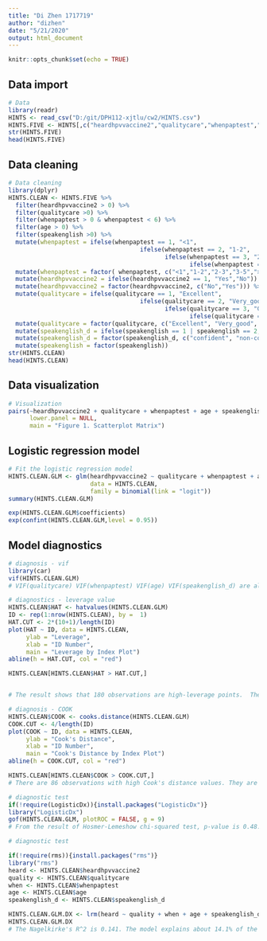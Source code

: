 ```yaml
---
title: "Di Zhen 1717719"
author: "dizhen"
date: "5/21/2020"
output: html_document
---
```


```r
knitr::opts_chunk$set(echo = TRUE)
```

## Data import

```r
# Data
library(readr)
HINTS <- read_csv("D:/git/DPH112-xjtlu/cw2/HINTS.csv")
HINTS.FIVE <- HINTS[,c("heardhpvvaccine2","qualitycare","whenpaptest","age","speakenglish")]
str(HINTS.FIVE)
head(HINTS.FIVE)
```

## Data cleaning

```r
# Data cleaning
library(dplyr)
HINTS.CLEAN <- HINTS.FIVE %>% 
  filter(heardhpvvaccine2 > 0) %>%
  filter(qualitycare >0) %>%
  filter(whenpaptest > 0 & whenpaptest < 6) %>%
  filter(age > 0) %>%
  filter(speakenglish >0) %>%
  mutate(whenpaptest = ifelse(whenpaptest == 1, "<1",
                                     ifelse(whenpaptest == 2, "1-2",
                                            ifelse(whenpaptest == 3, "2-3",
                                                   ifelse(whenpaptest == 4, "3-5",">5"))))) %>%
  mutate(whenpaptest = factor( whenpaptest, c("<1","1-2","2-3","3-5",">5"))) %>%
  mutate(heardhpvvaccine2 = ifelse(heardhpvvaccine2 == 1, "Yes","No")) %>%
  mutate(heardhpvvaccine2 = factor(heardhpvvaccine2, c("No","Yes"))) %>%
  mutate(qualitycare = ifelse(qualitycare == 1, "Excellent", 
                                     ifelse(qualitycare == 2, "Very_good", 
                                            ifelse(qualitycare == 3, "Good",
                                                   ifelse(qualitycare == 4, "Fair", "Poor"))))) %>%
  mutate(qualitycare = factor(qualitycare, c("Excellent", "Very_good", "Good", "Fair", "Poor"))) %>%
  mutate(speakenglish_d = ifelse(speakenglish == 1 | speakenglish == 2,"confident", "non-confident")) %>%
  mutate(speakenglish_d = factor(speakenglish_d, c("confident", "non-confident"))) %>%
  mutate(speakenglish = factor(speakenglish))
str(HINTS.CLEAN)
head(HINTS.CLEAN)
```

## Data visualization

```r
# Visualization
pairs(~heardhpvvaccine2 + qualitycare + whenpaptest + age + speakenglish_d, data = HINTS.CLEAN,
      lower.panel = NULL,
      main = "Figure 1. Scatterplot Matrix")
```


## Logistic regression model

```r
# Fit the logistic regression model
HINTS.CLEAN.GLM <- glm(heardhpvvaccine2 ~ qualitycare + whenpaptest + age + speakenglish_d, 
                       data = HINTS.CLEAN,
                       family = binomial(link = "logit"))
summary(HINTS.CLEAN.GLM)
```
```r
exp(HINTS.CLEAN.GLM$coefficients)
exp(confint(HINTS.CLEAN.GLM,level = 0.95))
```

## Model diagnostics

```r
# diagnosis - vif
library(car)
vif(HINTS.CLEAN.GLM)
# VIF(qualitycare) VIF(whenpaptest) VIF(age) VIF(speakenglish_d) are all near to 1. This indicates the absence of colinearity. We can conclude that there is no multicollinearity between the predictors.
```


```r
# diagnostics - leverage value
HINTS.CLEAN$HAT <- hatvalues(HINTS.CLEAN.GLM)
ID <- rep(1:nrow(HINTS.CLEAN), by =  1)
HAT.CUT <- 2*(10+1)/length(ID)
plot(HAT ~ ID, data = HINTS.CLEAN,
     ylab = "Leverage",
     xlab = "ID Number",
     main = "Leverage by Index Plot")
abline(h = HAT.CUT, col = "red")

HINTS.CLEAN[HINTS.CLEAN$HAT > HAT.CUT,]


# The result shows that 180 observations are high-leverage points.  They are outliers occuring in the independent variable space.
```
```r
# diagnosis - COOK
HINTS.CLEAN$COOK <- cooks.distance(HINTS.CLEAN.GLM)
COOK.CUT <- 4/length(ID)
plot(COOK ~ ID, data = HINTS.CLEAN,
     ylab = "Cook's Distance",
     xlab = "ID Number",
     main = "Cook's Distance by Index Plot")
abline(h = COOK.CUT, col = "red")

HINTS.CLEAN[HINTS.CLEAN$COOK > COOK.CUT,]
# There are 86 observations with high Cook's distance values. They are outliers.

```

```r
# diagnostic test
if(!require(LogisticDx)){install.packages("LogisticDx")}
library("LogisticDx")
gof(HINTS.CLEAN.GLM, plotROC = FALSE, g = 9)
# From the result of Hosmer-Lemeshow chi-squared test, p-value is 0.48. As this tests the null hypothesis that the model is a poor fit for the data, p-value is large enough that we fail to reject the null hypothesis at the 0.05 level of significance. Therefore, we conclude that the model is poorly fitted.
```

```r
# diagnostic test

if(!require(rms)){install.packages("rms")}
library("rms")
heard <- HINTS.CLEAN$heardhpvvaccine2
quality <- HINTS.CLEAN$qualitycare
when <- HINTS.CLEAN$whenpaptest
age <- HINTS.CLEAN$age
speakenglish_d <- HINTS.CLEAN$speakenglish_d

HINTS.CLEAN.GLM.DX <- lrm(heard ~ quality + when + age + speakenglish_d)
HINTS.CLEAN.GLM.DX
# The Nagelkirke's R^2 is 0.141. The model explains about 14.1% of the variability in heardhpvvaccine2 classification.

```